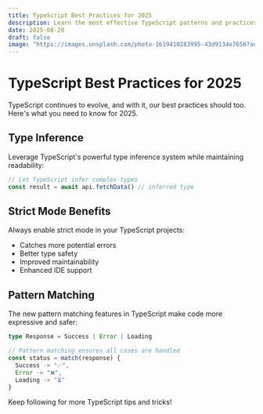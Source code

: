 ```yaml
---
title: TypeScript Best Practices for 2025
description: Learn the most effective TypeScript patterns and practices for modern web development
date: 2025-08-20
draft: false
image: "https://images.unsplash.com/photo-1619410283995-43d9134e7656?auto=format&fit=crop&w=800"
---
```


# TypeScript Best Practices for 2025

TypeScript continues to evolve, and with it, our best practices should too. Here's what you need to know for 2025.

## Type Inference

Leverage TypeScript's powerful type inference system while maintaining readability:

```typescript
// Let TypeScript infer complex types
const result = await api.fetchData() // inferred type
```

## Strict Mode Benefits

Always enable strict mode in your TypeScript projects:

- Catches more potential errors
- Better type safety
- Improved maintainability
- Enhanced IDE support

## Pattern Matching

The new pattern matching features in TypeScript make code more expressive and safer:

```typescript
type Response = Success | Error | Loading

// Pattern matching ensures all cases are handled
const status = match(response) {
  Success -> "✅",
  Error -> "❌",
  Loading -> "⏳"
}
```

Keep following for more TypeScript tips and tricks!
